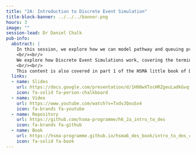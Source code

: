 ```yaml
---
title: "2A: Introduction to Discrete Event Simulation"
title-block-banner: ../../../banner.png
hours: 3
image: ""
session-lead: Dr Daniel Chalk
pub-info:
  abstract: |
    In this session, we explore how we can model pathway and queuing problems using a modelling method known as Discrete Event Simulation.
    <br/><br/>
    We explore how Discrete Event Simulations work, covering the terminology and concepts you will need to understand before you start designing your own simulation models.
    <br/><br/>
    This content is also covered in part 1 of the HSMA little book of DES.
  links:
  - name: Slides
    url: https://docs.google.com/presentation/d/1HO0wXTocHRZgeuLadkGvqf5yC8BEmQzTcgo8QHOd0yY/edit?usp=sharing
    icon: fa-solid fa-person-chalkboard
  - name: Video
    url: https://www.youtube.com/watch?v=TxdvJQxuSx4
    icon: fa-brands fa-youtube
  - name: Repository
    url: https://github.com/hsma-programme/h6_2a_intro_to_des
    icon: fa-brands fa-github
  - name: Book
    url: https://hsma-programme.github.io/hsma6_des_book/intro_to_des_concepts.html
    icon: fa-solid fa-book
---
```

